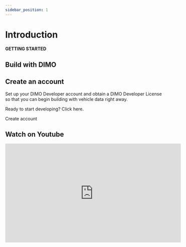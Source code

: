 ```yaml
---
sidebar_position: 1
---
```



# Introduction

<h4>GETTING STARTED</h4>
<h2>Build with DIMO</h2>

<h2>Create an account</h2>
Set up your DIMO Developer account and obtain a DIMO Developer License so that
you can begin building with vehicle data right away.

Ready to start developing? Click here.

<ArrowLink href="https://console.dimo.org/sign-in">Create account</ArrowLink>

<h2>Watch on Youtube</h2>
<iframe
  width="560"
  height="315"
  src="https://www.youtube.com/embed/nktm5m9LhIU?si=ZFJdiIEcoTBnaZ4d"
  title="YouTube video player"
  frameborder="0"
  allow="accelerometer; autoplay; clipboard-write; encrypted-media; gyroscope; picture-in-picture; web-share"
  referrerpolicy="strict-origin-when-cross-origin"
  allowfullscreen
></iframe>
